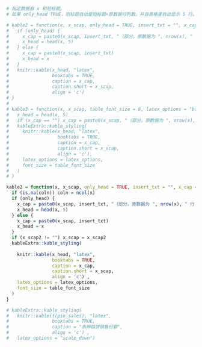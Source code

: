 ```r
# 指定数据框 x 和短标题。
# 如果 only_head TRUE，则标题自动是短标题+原数据行列数，并且表格里自动显示 5 行。否则，短标题按指定短标题，显示全部数据。 

# kable2 = function(x, x_scap, only_head = TRUE, insert_txt = "", x_cap = ""){
#   if (only_head) { 
#     x_cap = paste0(x_scap, insert_txt, "（部分。原数据为 ", nrow(x), " 行 ", ncol(x), " 列）")
#     x_head = head(x, 5)
#   } else {
#     x_cap = paste0(x_scap, insert_txt)
#     x_head = x
#   } 
#   knitr::kable(x_head, "latex",
#                booktabs = TRUE,
#                caption = x_cap,
#                caption.short = x_scap,
#                align = 'c') 
# }
# 
# kable3 = function(x, x_scap, table_font_size = 8, latex_options = "basic", x_cap = ""){
#   x_head = head(x, 5)
#   if (x_cap == "") x_cap = paste0(x_scap, "（部分。原数据为 ", nrow(x), " 行 ", ncol(x), " 列）")
#   kableExtra::kable_styling(
#     knitr::kable(x_head, "latex",
#                  booktabs = TRUE,
#                  caption = x_cap,
#                  caption.short = x_scap,
#                  align = 'c'),
#     latex_options = latex_options,
#     font_size = table_font_size
#   )
# }

kable2 = function(x, x_scap, only_head = TRUE, insert_txt = "", x_cap = "", table_font_size = 8, latex_options = "basic", coln = NA, x_scap2 = ""){
  if (is.na(coln)) coln = ncol(x)
  if (only_head) { 
    x_cap = paste0(x_scap, insert_txt, "（部分。原数据为 ", nrow(x), " 行 ", coln, " 列）")
    x_head = head(x, 5)
  } else {
    x_cap = paste0(x_scap, insert_txt)
    x_head = x
  }
  if (x_scap2 != "") x_scap = x_scap2
  kableExtra::kable_styling(
    
    knitr::kable(x_head, "latex",
                 booktabs = TRUE,
                 caption = x_cap,
                 caption.short = x_scap,
                 align = 'c') ,
    latex_options = latex_options,
    font_size = table_font_size
  )
}

# kableExtra::kable_styling(
#   knitr::kable(t(pie_sales), "latex",
#                booktabs = TRUE,
#                caption = "各种馅饼销售份额",
#                align = 'c') ,
#   latex_options = "scale_down")
```

